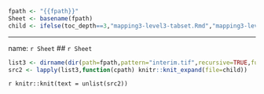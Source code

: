 ```r
fpath <- "{{fpath}}"
Sheet <- basename(fpath)
child <- ifelse(toc_depth==3,"mapping3-level3-tabset.Rmd","mapping3-level3.Rmd")
```
---
name: `r Sheet`
## `r Sheet`

```r
list3 <- dirname(dir(path=fpath,pattern="interim.tif",recursive=TRUE,full.names=TRUE))[]
src2 <- lapply(list3,function(cpath) knitr::knit_expand(file=child))
```

`r knitr::knit(text = unlist(src2))`

<!--
background-color: `r ursa::cubehelix(1,dark=241,light=241)`
`r # rmarkdown::metadata$output[[1]]$toc_depth # knitr::knit(text = unlist(src2))`
-->